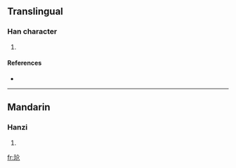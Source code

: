 {{see|瑲}}
==Translingual==

===Han character===
{{Han char|rn=96|rad=玉|as=04|sn=8|four=|canj=一土人尸山 (MGOSU)}}

# {{defn|Han|sort=玉04}}

====References====
* {{Han ref|kx=0728.211|hdz=21104.140|uh=73B1|ud=29617}}

----

==Mandarin==

===Hanzi===
{{cmn-hanzi|tra=瑲|pin=[[qiāng]] ([[qiang1]])|wg=ch'iang<sup>1</sup>}}

# {{defn|Mandarin}}

[[fr:玱]]